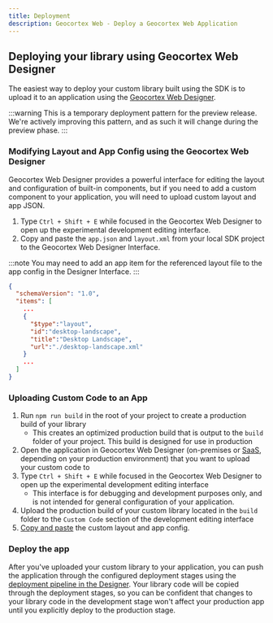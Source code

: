 ```yaml
---
title: Deployment
description: Geocortex Web - Deploy a Geocortex Web Application
---
```


## Deploying your library using Geocortex Web Designer

The easiest way to deploy your custom library built using the SDK is to upload it to an application using the [Geocortex Web Designer](https://apps.geocortex.com/webviewer/designer/).

:::warning
This is a temporary deployment pattern for the preview release. We're actively improving this pattern, and as such it will change during the preview phase.
:::

### Modifying Layout and App Config using the Geocortex Web Designer

<!-- TODO - update this sentence once information on the designer schema is available -->

Geocortex Web Designer provides a powerful interface for editing the layout and configuration of built-in components, but if you need to add a custom component to your application, you will need to upload custom layout and app JSON.

1. Type `Ctrl + Shift + E` while focused in the Geocortex Web Designer to open up the experimental development editing interface.
1. Copy and paste the `app.json` and `layout.xml` from your local SDK project to the Geocortex Web Designer Interface.

:::note
You may need to add an app item for the referenced layout file to the app config in the Designer Interface.
:::

```json
{
  "schemaVersion": "1.0",
  "items": [
    ...
    {
      "$type":"layout",
      "id":"desktop-landscape",
      "title":"Desktop Landscape",
      "url":"./desktop-landscape.xml"
    }
    ...
  ]
}
```

### Uploading Custom Code to an App

1. Run `npm run build` in the root of your project to create a production build of your library
    - This creates an optimized production build that is output to the `build` folder of your project. This build is designed for use in production
1. Open the application in Geocortex Web Designer (on-premises or [SaaS](https://apps.geocortex.com/webviewer/designer/), depending on your production environment) that you want to upload your custom code to
1. Type `Ctrl + Shift + E` while focused in the Geocortex Web Designer to open up the experimental development editing interface
    - This interface is for debugging and development purposes only, and is not intended for general configuration of your application.
1. Upload the production build of your custom library located in the `build` folder to the `Custom Code` section of the development editing interface
1. [Copy and paste](#modifying-layout-and-app-config-using-the-geocortex-web-designer) the custom layout and app config.

### Deploy the app

After you've uploaded your custom library to your application, you can push the application through the configured deployment stages using the [deployment pipeline in the Designer](https://docs.geocortex.com/webviewer/latest/admin-help/Default.htm#gwv/deploy-an-app.htm%3FTocPath%3DApps%7CDeploy%2520an%2520App%7C_____0). Your library code will be copied through the deployment stages, so you can be confident that changes to your library code in the development stage won't affect your production app until you explicitly deploy to the production stage.
